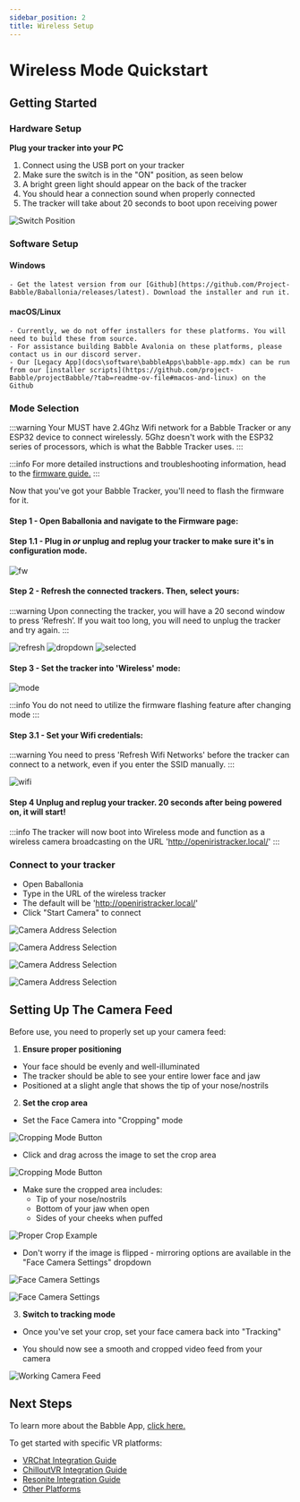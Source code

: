 ```yaml
---
sidebar_position: 2
title: Wireless Setup
---
```


# Wireless Mode Quickstart





## Getting Started
### Hardware Setup

**Plug your tracker into your PC**
1) Connect using the USB port on your tracker
1) Make sure the switch is in the "ON" position, as seen below
1) A bright green light should appear on the back of the tracker
1) You should hear a connection sound when properly connected
1) The tracker will take about 20 seconds to boot upon receiving power

![Switch Position](/img/setup_switch.jpg)

### Software Setup
#### Windows
    - Get the latest version from our [Github](https://github.com/Project-Babble/Baballonia/releases/latest). Download the installer and run it.
#### macOS/Linux
    - Currently, we do not offer installers for these platforms. You will need to build these from source.
    - For assistance building Babble Avalonia on these platforms, please contact us in our discord server.
    - Our [Legacy App](docs\software\babbleApps\babble-app.mdx) can be run from our [installer scripts](https://github.com/project-Babble/projectBabble/?tab=readme-ov-file#macos-and-linux) on the Github


### Mode Selection

:::warning 
Your MUST have 2.4Ghz Wifi network for a Babble Tracker or any ESP32 device to connect wirelessly. 
5Ghz doesn't work with the ESP32 series of processors, which is what the Babble Tracker uses.
::: 

:::info
For more detailed instructions and troubleshooting information, head to the [firmware guide.](/hardware/Firmware/firmware.mdx)
:::

Now that you've got your Babble Tracker, you'll need to flash the firmware for it.


#### Step 1 - Open Baballonia and navigate to the Firmware page:

#### Step 1.1 - Plug in *or* unplug and replug your tracker to make sure it's in configuration mode.

![fw](@site\static\img\avalonia\firmware\new\fw.png)

#### Step 2 - Refresh the connected trackers. Then, select yours:

:::warning
Upon connecting the tracker, you will have a 20 second window to press ‘Refresh’. If you wait too long, you will need to unplug the tracker and try again.
:::

![refresh](@site\static\img\avalonia\firmware\new\refresh.png)
![dropdown](@site\static\img\avalonia\firmware\new\dropdown.png)
![selected](@site\static\img\avalonia\firmware\new\selected.png)

#### Step 3 - Set the tracker into 'Wireless' mode:

![mode](@site\static\img\avalonia\firmware\new\mode.png)

:::info
You do not need to utilize the firmware flashing feature after changing mode
:::

#### Step 3.1 - Set your Wifi credentials:

:::warning
You need to press 'Refresh Wifi Networks' before the tracker can connect to a network, even if you enter the SSID manually.
:::

![wifi](@site\static\img\avalonia\firmware\new\wifi.png)

#### Step 4 Unplug and replug your tracker. 20 seconds after being powered on, it will start!

:::info
The tracker will now boot into Wireless mode and function as a wireless camera broadcasting on the URL 'http://openiristracker.local/'
:::

### Connect to your tracker
- Open Baballonia
- Type in the URL of the wireless tracker
- The default will be 'http://openiristracker.local/'
- Click "Start Camera" to connect

 ![Camera Address Selection](/img/wire1.png)

 ![Camera Address Selection](/img/wire2.png)

 ![Camera Address Selection](/img/wire3.png)
 
 ![Camera Address Selection](/img/wir4.png)

## Setting Up The Camera Feed

Before use, you need to properly set up your camera feed:

1. **Ensure proper positioning**
- Your face should be evenly and well-illuminated
- The tracker should be able to see your entire lower face and jaw
- Positioned at a slight angle that shows the tip of your nose/nostrils

2. **Set the crop area**
- Set the Face Camera into "Cropping" mode
   
![Cropping Mode Button](/img/crop1.png)
   
- Click and drag across the image to set the crop area

   
![Cropping Mode Button](/img/crop2.png)

- Make sure the cropped area includes:
    - Tip of your nose/nostrils
    - Bottom of your jaw when open
    - Sides of your cheeks when puffed
   
![Proper Crop Example](/img/babbleofficaltracker/2.png)
   
- Don't worry if the image is flipped - mirroring options are available in the "Face Camera Settings" dropdown

![Face Camera Settings](/img/facecam.png)

![Face Camera Settings](/img/avaloniaface.png)

3. **Switch to tracking mode**
- Once you've set your crop, set your face camera back into "Tracking"

   
- You should now see a smooth and cropped video feed from your camera
   
![Working Camera Feed](/img/crop3.png)

## Next Steps

To learn more about the Babble App, [click here.](/docs/software/baballonia.mdx)

To get started with specific VR platforms:

- [VRChat Integration Guide](docs/software/integrations/vrc.mdx)
- [ChilloutVR Integration Guide](docs/software/integrations/chilloutVR.mdx)
- [Resonite Integration Guide](docs/software/integrations/resonite.mdx)
- [Other Platforms](docs/software/integrations/integrations.mdx)

